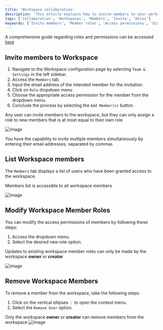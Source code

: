 ```yaml
---
title: 'Workspace collaboration'
description: 'This article explains how to invite members to your workspace, change their roles and procedure to remove them from the workspace.'
tags: ['Collaboration', 'Workspaces', 'Members', 'Invite', 'Roles']
keywords: ['Invite members', 'Member roles', 'Access permissions', 'Displaying workspace members', 'Modifying member roles', 'Removing workspace members', 'Workspace collaboration', 'Workspace settings']
---
```


<Callout type="info">A comprehensive guide regarding roles and permissions can be accessed [here](/roles-and-permissions/roles-permissions-overview)</Callout>

## Invite members to Workspace
1. Navigate to the Workspace configuration page by selecting `Team & Settings` in the left sidebar.
2. Access the `Members` tab.
3. Input the email address of the intended member for the invitation.
4. Click on `Role` dropdown menu
5. Choose the appropriate access permission for the member from the dropdown menu.
6. Conclude the process by selecting the `Add Member(s)` button.

<Callout type="info">Any user can invite members to the workspace, but they can only assign a role to new members that is at most equal to their own role</Callout>

![image](/img/v2/workspace/workspace-collaboration.png)

<Callout type="info">You have the capability to invite multiple members simultaneously by entering their email addresses, separated by commas</Callout>


## List Workspace members
The `Members` tab displays a list of users who have been granted access to the workspace.

<Callout type="info">Members list is accessible to all workspace members</Callout>

![image](/img/v2/workspace/workspace-members-list.png)

## Modify Workspace Member Roles
You can modify the access permissions of members by following these steps:
1. Access the dropdown menu.
2. Select the desired new role option.

<Callout type="info">Updates to existing workspace member roles can only be made by the workspace **owner** or **creator**</Callout>

![image](/img/v2/workspace/workspace-members-role-change.png)

## Remove Workspace Members
To remove a member from the workspace, take the following steps:
1. Click on the vertical ellipses `⋮` to open the context menu.
2. Select the `Remove User` option.

<Callout type="info">Only the workspace **owner** or **creator** can remove members from the workspace</Callout>
![image](/img/v2/workspace/workspace-members-remove.png)
